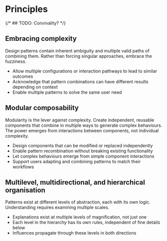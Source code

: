 
<Meta title="Foundations/Principles" />

# Principles

{/* ## TODO: Convivality? */}

## Embracing complexity

Design patterns contain inherent ambiguity and multiple valid paths of combining them. Rather than forcing singular approaches, embrace the fuzziness.

- Allow multiple configurations or interaction pathways to lead to similar outcomes
- Acknowledge that pattern combinations can have different results depending on context
- Enable multiple patterns to solve the same user need

## Modular composability

Modularity is the lever against complexity. Create independent, reusable components that combine in multiple ways to generate complex behaviours. The power emerges from interactions between components, not individual complexity.

- Design components that can be modified or replaced independently
- Enable pattern recombination without breaking existing functionality
- Let complex behaviours emerge from simple component interactions
- Support users adapting and combining patterns to match their workflows

## Multilevel, multidirectional, and hierarchical organisation

Patterns exist at different levels of abstraction, each with its own logic. Understanding requires examining multiple scales.

- Explanations exist at multiple levels of magnification, not just one
- Each level in the hierarchy has its own rules, independent of fine details below
- Influences propagate through these levels in both directions